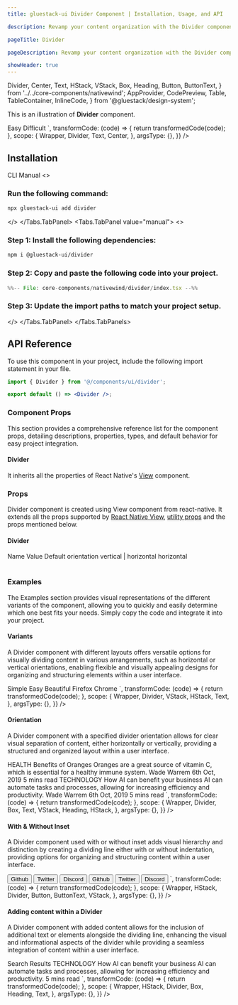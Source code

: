 ```yaml
---
title: gluestack-ui Divider Component | Installation, Usage, and API

description: Revamp your content organization with the Divider component! Use it to visually separate different sections of a list or group for a more structured and easy-to-read interface.

pageTitle: Divider

pageDescription: Revamp your content organization with the Divider component! Use it to visually separate different sections of a list or group for a more structured and easy-to-read interface.

showHeader: true
---
```



<Meta title="with-nativewind/components/Layout/Divider" />

  Divider,
  Center,
  Text,
  HStack,
  VStack,
  Box,
  Heading,
  Button,
  ButtonText,
} from '../../core-components/nativewind';
  AppProvider,
  CodePreview,
  Table,
  TableContainer,
  InlineCode,
} from '@gluestack/design-system';

This is an illustration of **Divider** component.

<Wrapper>
  <CodePreview
    showComponentRenderer={true}
    showArgsController={false}
    metaData={{
      code: `
        <Center>
          <Text>
            Easy
          </Text>
          <Divider className="my-0.5"/>
          <Text>
            Difficult
          </Text>
        </Center>
      `,
      transformCode: (code) => {
        return transformedCode(code);
      },
      scope: {
        Wrapper,
        Divider,
        Text,
        Center,
      },
      argsType: {},
    }}
  />
</Wrapper>

<br />

## Installation

<Tabs value="cli" type="section">
  <Tabs.TabList>
      <Tabs.Tab value="cli">
        <Tabs.TabTitle>CLI</Tabs.TabTitle>
      </Tabs.Tab>
     <Tabs.Tab value="manual">
        <Tabs.TabTitle>Manual</Tabs.TabTitle>
     </Tabs.Tab>
  </Tabs.TabList>
  <Tabs.TabPanels>
    <Tabs.TabPanel value="cli">
<>

### Run the following command:
  ```bash
  npx gluestack-ui add divider
  ```
</>
    </Tabs.TabPanel>
    <Tabs.TabPanel value="manual"> 
<>

### Step 1: Install the following dependencies:
```bash
npm i @gluestack-ui/divider
```

### Step 2: Copy and paste the following code into your project.
<CollapsibleCode>

```jsx 
%%-- File: core-components/nativewind/divider/index.tsx --%% 
```
</CollapsibleCode>

### Step 3: Update the import paths to match your project setup.
</>
    </Tabs.TabPanel>
  </Tabs.TabPanels>
</Tabs>

## API Reference

To use this component in your project, include the following import statement in your file.

```jsx
import { Divider } from '@/components/ui/divider';
```

```jsx
export default () => <Divider />;
```

### Component Props

This section provides a comprehensive reference list for the component props, detailing descriptions, properties, types, and default behavior for easy project integration.

#### Divider

It inherits all the properties of React Native's [View](https://reactnative.dev/docs/view) component.

### Props

Divider component is created using View component from react-native. It extends all the props supported by [React Native View](https://reactnative.dev/docs/view#props), [utility props](/ui/docs/styling/utility-and-sx-props) and the props mentioned below.

#### Divider

<Wrapper>
  <TableContainer>
    <Table>
      <Table.THead>
        <Table.TR>
          <Table.TH>
            <Table.TText>Name</Table.TText>
          </Table.TH>
          <Table.TH>
            <Table.TText>Value</Table.TText>
          </Table.TH>
          <Table.TH>
            <Table.TText>Default</Table.TText>
          </Table.TH>
        </Table.TR>
      </Table.THead>
      <Table.TBody>
        <Table.TR>
          <Table.TD>
            <Table.TText>
              <InlineCode>orientation</InlineCode>
            </Table.TText>
          </Table.TD>
          <Table.TD>
            <Table.TText>vertical | horizontal</Table.TText>
          </Table.TD>
          <Table.TD>
            <Table.TText>horizontal</Table.TText>
          </Table.TD>
        </Table.TR>
      </Table.TBody>
    </Table>
  </TableContainer>
</Wrapper>

<!--
## Spec Doc

Explore the comprehensive details of the Divider in this document, including its implementation details, checklist, and potential future additions. Dive into the thought process behind the component and gain insights into its development journey.

<iframe
  style={{
    borderRadius: '8px',
    border: ' 1px solid rgba(0, 0, 0, 0.1)',
    aspectRatio: 736 / 585,
  }}
  src="https://www.figma.com/embed?embed_host=share&url=https%3A%2F%2Fwww.figma.com%2Fproto%2FNcXOxqKbdnGsLQNex3H76u%2F%25C2%25A0%25F0%259F%2593%259Agluestack-UI-handbook%3Fpage-id%3D6235%253A32067%26type%3Ddesign%26node-id%3D36691-1565%26viewport%3D920%252C274%252C0.04%26t%3DjMRBBCPwEPDbQwqL-1%26scaling%3Dscale-down%26starting-point-node-id%3D36691%253A1565%26mode%3Ddesign"
  allowFullScreen
/> -->

<!--

### Advanced

We provide in-depth information on how to customize and extend the component's functionality to meet your needs. Below, we describe how to modify the component to suit your requirements.

### Customizing the Divider

For customizing the Divider, you have to map styled view to Divider. You can refer [gluestack.io/style](/style/docs/getting-started/styled) on how to use styled components.

#### Usage

Default styling of the component can be found in the `components/divider` file. For reference, you can view the [source code](https://github.com/gluestack/gluestack-ui/blob/main/packages/themed/src/components/Divider) of the styled `Divider` component.

```jsx
// import the styles
import { Root } from 'components/core/divider/styled-components';

// import the createDivider function
import { createDivider } from '@gluestack-ui/divider';

// Understanding the API
const Divider = createDivider({
  Root,
});

// Using the Divider component
export default () => <Divider />;
```
-->

### Examples

The Examples section provides visual representations of the different variants of the component, allowing you to quickly and easily determine which one best fits your needs. Simply copy the code and integrate it into your project.

#### Variants

A Divider component with different layouts offers versatile options for visually dividing content in various arrangements, such as horizontal or vertical orientations, enabling flexible and visually appealing designs for organizing and structuring elements within a user interface.

<Wrapper>
  <CodePreview
    showComponentRenderer={true}
    showArgsController={false}
    metaData={{
      code: `
        <VStack
          space="md"
          className="justify-center items-center"
        >
          <HStack
            className="h-[40px] justify-center items-center"
          >
            <Text>Simple</Text>
            <Divider
              orientation="vertical"
              className="mx-2.5 bg-emerald-500 h-[15px]"
            />
            <Text>Easy</Text>
            <Divider
              orientation="vertical"
              className="mx-2.5 bg-indigo-500 h-[15px]"
            />
            <Text>Beautiful</Text>
          </HStack>
          <VStack
            className="w-[100px] justify-center items-center"
          >
            <Text>Firefox</Text>
            <Divider
              variant="horizontal"
              className="w-[55px] bg-red-500"
            />
            <Text>Chrome</Text>
          </VStack>
        </VStack>
      `,
      transformCode: (code) => {
        return transformedCode(code);
      },
      scope: {
        Wrapper,
        Divider,
        VStack,
        HStack,
        Text,
      },
      argsType: {},
    }}
  />
</Wrapper>

#### Orientation

A Divider component with a specified divider orientation allows for clear visual separation of content, either horizontally or vertically, providing a structured and organized layout within a user interface.

<Wrapper>
  <CodePreview
    _rendererWrapper={{ py: '$8' }}
    showComponentRenderer={true}
    showArgsController={false}
    metaData={{
      code: `
        <VStack
          space='lg'
          className="p-12 border border-outline-300 rounded-lg mx-5"
          >
          <Box>
            <Text size='xs'
            className="font-bold text-blue-600">
              HEALTH
            </Text>
            <Heading>
              Benefits of Oranges
            </Heading>
            <Text size='sm' className="mt-1.5">
              Oranges are a great source of vitamin C, which is essential for a healthy immune system.
            </Text>
            <HStack space='sm'
            className="mt-3 h-5"
            >
              <Text size='xs'>
                Wade Warrem
              </Text>
              <Divider orientation='vertical' className="bg-gray-300"/>
              <Text size='xs'>
                6th Oct, 2019
              </Text>
              <Divider orientation='vertical' className="bg-gray-300"/>
              <Text size='xs'>
                5 mins read
              </Text>
            </HStack>
          </Box>
          <Divider
            className="bg-gray-300"
            />
          <Box>
            <Text size='xs' className="font-bold text-blue-600">
              TECHNOLOGY
            </Text>
            <Heading>
              How AI can benefit your business
            </Heading>
            <Text size='sm' className="mt-1.5">
              AI can automate tasks and processes, allowing for increasing efficiency and productivity.
            </Text>
            <HStack space='sm'
            className="mt-3 h-5"
            >
              <Text size='xs'>
                Wade Warrem
              </Text>
              <Divider orientation='vertical' className="bg-gray-300"/>
              <Text size='xs'>
                6th Oct, 2019
              </Text>
              <Divider orientation='vertical' className="bg-gray-300"/>
              <Text size='xs'>
                5 mins read
              </Text>
            </HStack>
          </Box>
        </VStack>
      `,
      transformCode: (code) => {
        return transformedCode(code);
      },
      scope: {
        Wrapper,
        Divider,
        Box,
        Text,
        VStack,
        Heading,
        HStack,
      },
      argsType: {},
    }}
  />
</Wrapper>

#### With & Without Inset

A Divider component used with or without inset adds visual hierarchy and distinction by creating a dividing line either with or without indentation, providing options for organizing and structuring content within a user interface.

<Wrapper>
  <CodePreview
    _rendererWrapper={{ py: '$8' }}
    showComponentRenderer={true}
    showArgsController={false}
    metaData={{
      code: `
        <VStack space='2xl'>
          <HStack 
          className="px-3 h-8 rounded border border-outline-300"
          >
            <Button variant='link' size='xs'>
              <ButtonText >
                Github
              </ButtonText>
            </Button>
            <Divider orientation='vertical' className="mx-2.5"/>
            <Button variant='link' size='xs'>
              <ButtonText >
                Twitter
              </ButtonText>
            </Button>
            <Divider orientation='vertical' className="mx-2.5"/>
            <Button variant='link' size='xs'>
              <ButtonText >
                Discord
              </ButtonText>
            </Button>
          </HStack>
          <HStack 
          className="px-3 h-8 rounded border border-outline-300 items-center"
          >
            <Button variant='link' size='xs'>
              <ButtonText >
                Github
              </ButtonText>
            </Button>
            <Divider orientation='vertical' className="h-[50%] mx-2.5"/>
            <Button variant='link' size='xs'>
              <ButtonText >
                Twitter
              </ButtonText>
            </Button>
            <Divider orientation='vertical' className="h-[50%]
            mx-2.5"/>
            <Button variant='link' size='xs'>
              <ButtonText >
                Discord
              </ButtonText>
            </Button>
          </HStack>
        </VStack>
      `,
      transformCode: (code) => {
        return transformedCode(code);
      },
      scope: {
        Wrapper,
        HStack,
        Divider,
        Button,
        ButtonText,
        VStack,
      },
      argsType: {},
    }}
  />
</Wrapper>

#### Adding content within a Divider

A Divider component with added content allows for the inclusion of additional text or elements alongside the dividing line, enhancing the visual and informational aspects of the divider while providing a seamless integration of content within a user interface.

<Wrapper>
  <CodePreview
    _rendererWrapper={{ py: '$8' }}
    showComponentRenderer={true}
    showArgsController={false}
    metaData={{
      code: `
        <Box
        className="py-9 px-20 m-5 rounded-lg
        border border-outline-300
        "
        >
          <Heading size='3xl' >
            Search Results
          </Heading>
          <Divider className="mt-4 mb-6"/>
          <Box>
            <Text size='xs' className='font-bold text-amber-700'>
              TECHNOLOGY
            </Text>
            <Heading>
              How AI can benefit your business
            </Heading>
            <Text size='sm' className="mt-1.5">
              AI can automate tasks and processes, allowing for increasing efficiency and productivity.
            </Text>
            <HStack space='sm'
            className="mt-3 items-center"
            >
              <Divider 
              className="w-[18px] bg-amber-700"
              />
              <Text size='xs' className="text-amber-700">
                5 mins read
              </Text>
            </HStack>
          </Box>
        </Box>
      `,
      transformCode: (code) => {
        return transformedCode(code);
      },
      scope: {
        Wrapper,
        HStack,
        Divider,
        Box,
        Heading,
        Text,
      },
      argsType: {},
    }}
  />
</Wrapper>
